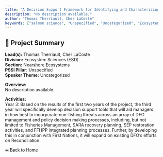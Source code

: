 ```yaml
---
title: "A Decision Support Framework for Identifying and Characterizing the Non-fishing Threats to Pacific Salmon"
description: "No description available."
author: "Thomas Therriault, Cher LaCoste"
keywords: ["salmon science", "Unspecified", "Uncategorized", "Ecosystem Sciences (ESD)", "Nearshore Ecosystems"]
---
```


## 🧬 Project Summary

**Lead(s):** Thomas Therriault, Cher LaCoste  
**Division:** Ecosystem Sciences (ESD)  
**Section:** Nearshore Ecosystems  
**PSSI Pillar:** Unspecified  
**Speaker Theme:** Uncategorized  

**Overview:**  
No description available.   

**Activities:**  
Year 3: Based on the results of the first two years of the project, the third year will specifically develop decision support tools that will aid managers in how best to incorporate non-fishing threats across an array of DFO management and policy decision making processes, including, but not limited to Fisheries Management, SARA recovery planning, SEP restoration activities, and FFHPP integrated planning processes. Further, by developing this in conjunction with First Nations, it will expand on existing DFO’s efforts on Reconciliation.

[⬅ Back to Home](../index.qmd)
